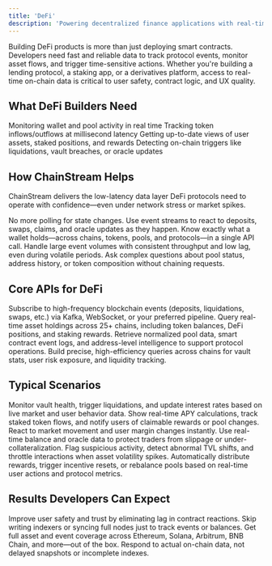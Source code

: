 ```yaml
---
title: 'DeFi'
description: 'Powering decentralized finance applications with real-time blockchain data'
---
```


<Info>
Building DeFi products is more than just deploying smart contracts. Developers need fast and reliable data to track protocol events, monitor asset flows, and trigger time-sensitive actions. Whether you're building a lending protocol, a staking app, or a derivatives platform, access to real-time on-chain data is critical to user safety, contract logic, and UX quality.
</Info>

## What DeFi Builders Need

<CardGroup cols={2}>
  <Card title="Real-time monitoring" icon="chart-line">
    Monitoring wallet and pool activity in real time
  </Card>
  
  <Card title="Low-latency tracking" icon="bolt">
    Tracking token inflows/outflows at millisecond latency
  </Card>
  
  <Card title="Asset visibility" icon="eye">
    Getting up-to-date views of user assets, staked positions, and rewards
  </Card>
  
  <Card title="Event detection" icon="bell">
    Detecting on-chain triggers like liquidations, vault breaches, or oracle updates
  </Card>
</CardGroup>

## How ChainStream Helps

ChainStream delivers the low-latency data layer DeFi protocols need to operate with confidence—even under network stress or market spikes.

<CardGroup cols={2}>
  <Card title="Real-time event push" icon="satellite-dish" color="#4D9CFF">
    No more polling for state changes. Use event streams to react to deposits, swaps, claims, and oracle updates as they happen.
  </Card>
  
  <Card title="Account-level asset snapshots" icon="wallet" color="#16A34A">
    Know exactly what a wallet holds—across chains, tokens, pools, and protocols—in a single API call.
  </Card>
  
  <Card title="Kafka-powered performance" icon="gauge-high" color="#FB6514">
    Handle large event volumes with consistent throughput and low lag, even during volatile periods.
  </Card>
  
  <Card title="GraphQL for smart queries" icon="brackets-curly" color="#9333EA">
    Ask complex questions about pool status, address history, or token composition without chaining requests.
  </Card>
</CardGroup>

## Core APIs for DeFi

<AccordionGroup>
  <Accordion title="Web3 Data Streaming Service" icon="satellite-dish" defaultOpen>
    Subscribe to high-frequency blockchain events (deposits, liquidations, swaps, etc.) via Kafka, WebSocket, or your preferred pipeline.
  </Accordion>
  
  <Accordion title="Account & Asset API" icon="wallet">
    Query real-time asset holdings across 25+ chains, including token balances, DeFi positions, and staking rewards.
  </Accordion>
  
  <Accordion title="On-Chain Data API" icon="database">
    Retrieve normalized pool data, smart contract event logs, and address-level intelligence to support protocol operations.
  </Accordion>
  
  <Accordion title="GraphQL Query Engine" icon="brackets-curly">
    Build precise, high-efficiency queries across chains for vault stats, user risk exposure, and liquidity tracking.
  </Accordion>
</AccordionGroup>

## Typical Scenarios

<CardGroup cols={1}>
  <Card title="Lending & Borrowing Protocols" icon="money-bill-transfer">
    Monitor vault health, trigger liquidations, and update interest rates based on live market and user behavior data.
  </Card>
  
  <Card title="Staking & Yield Apps" icon="piggy-bank">
    Show real-time APY calculations, track staked token flows, and notify users of claimable rewards or pool changes.
  </Card>
  
  <Card title="Derivatives Platforms" icon="chart-line">
    React to market movement and user margin changes instantly. Use real-time balance and oracle data to protect traders from slippage or under-collateralization.
  </Card>
  
  <Card title="Risk Engines" icon="shield-halved">
    Flag suspicious activity, detect abnormal TVL shifts, and throttle interactions when asset volatility spikes.
  </Card>
  
  <Card title="Reward Automation" icon="gift">
    Automatically distribute rewards, trigger incentive resets, or rebalance pools based on real-time user actions and protocol metrics.
  </Card>
</CardGroup>

## Results Developers Can Expect

<CardGroup cols={2}>
  <Card title="Millisecond-level response" icon="bolt">
    Improve user safety and trust by eliminating lag in contract reactions.
  </Card>
  
  <Card title="Fewer systems to maintain" icon="server">
    Skip writing indexers or syncing full nodes just to track events or balances.
  </Card>
  
  <Card title="Cross-chain DeFi logic" icon="link">
    Get full asset and event coverage across Ethereum, Solana, Arbitrum, BNB Chain, and more—out of the box.
  </Card>
  
  <Card title="Confident contract triggers" icon="check-double">
    Respond to actual on-chain data, not delayed snapshots or incomplete indexes.
  </Card>
</CardGroup> 
